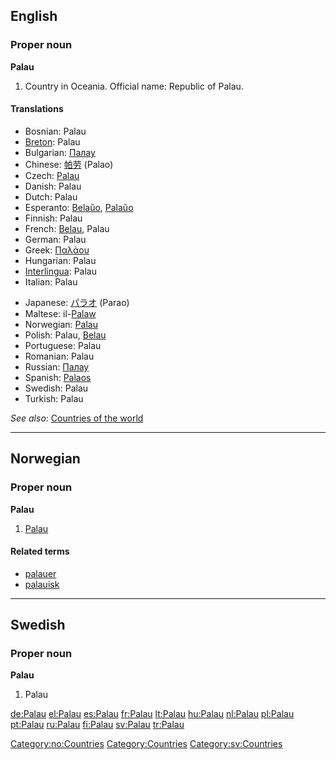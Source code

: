 ==English==

===Proper noun===
'''Palau'''

# Country in Oceania. Official name: Republic of Palau.

====Translations====
{{top}}
*Bosnian: Palau {{m}}
*[[Breton]]: Palau
*Bulgarian: [[Палау]]
*Chinese: [[帕劳]] (Palao)
* Czech: [[#Czech|Palau]]
*Danish: Palau
*Dutch: Palau
*Esperanto: [[Belaŭo]], [[Palaŭo]]
*Finnish: Palau
*French: [[Belau]], Palau
*German: Palau
*Greek: [[Παλάου]]
*Hungarian: Palau
*[[Interlingua]]: Palau
*Italian: Palau
{{mid}}
*Japanese: [[パラオ]] (Parao)
*Maltese: il-[[Palaw]]
*Norwegian: [[#Norwegian|Palau]]
*Polish: Palau, [[Belau]]
*Portuguese: Palau
*Romanian: Palau {{n}}
*Russian: [[Палау]]
*Spanish: [[Palaos]]
*Swedish: Palau
*Turkish: Palau
{{bottom}}

''See also'': [[Countries of the world]]

----

==Norwegian==

===Proper noun===
'''Palau'''

# [[#English|Palau]]

====Related terms====
*[[palauer]]
*[[palauisk]]

[[Category:no:Countries]]

----

==Swedish==

===Proper noun===
'''Palau'''

# Palau

[[Category:Countries]]
[[Category:sv:Countries]]

[[de:Palau]]
[[el:Palau]]
[[es:Palau]]
[[fr:Palau]]
[[lt:Palau]]
[[hu:Palau]]
[[nl:Palau]]
[[pl:Palau]]
[[pt:Palau]]
[[ru:Palau]]
[[fi:Palau]]
[[sv:Palau]]
[[tr:Palau]]